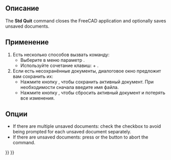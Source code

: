 <languages/>

<div class="mw-translate-fuzzy">
{{Docnav/ru
|[[Std_RecentFiles/ru|Меню "Недавние файлы"]]
|
|[[Std_File_Menu/ru|Меню "Файл"]]
|IconL=
|IconR=
|IconC=Freecad.svg
}}
</div>

<div class="mw-translate-fuzzy">
{{GuiCommand/ru
|Name=Std Quit
|Name/ru=Std Quit
|MenuLocation=Файл → Выход
|Workbenches=All
|Shortcut={{KEY|Alt}}+{{KEY|F4}}
|SeeAlso=[[Std Open/ru|Std Open]]
}}
</div>

<span id="Description"></span>
==Описание==

The '''Std Quit''' command closes the FreeCAD application and optionally saves unsaved documents.

<span id="Usage"></span>
==Применение==

# Есть несколько способов вызвать команду:
#* Выберите в меню параметр {{MenuCommand|Файл → [[Image:Std_Quit.svg|16px]]Выход}}.
#* Используйте сочетание клавиш: {{KEY|Alt}} + {{KEY|F4}}. 
# Если есть несохранённые документы, диалоговое окно предложит вам сохранить их: 
#* Нажмите кнопку {{Button|Сохранить}}, чтобы сохранить активный документ. При необходимости сначала введите имя файла. 
#* Нажмите кнопку {{Button|Закрыть без сохранения}}, чтобы сбросить активный документ и потерять все изменения.

<span id="Options"></span>
==Опции==

* If there are multiple unsaved documents: check the {{MenuCommand|Apply answer to all}} checkbox to avoid being prompted for each unsaved document separately.
* If there are unsaved documents: press {{KEY|Esc}} or the {{Button|Cancel}} button to abort the command.


<div class="mw-translate-fuzzy">
{{Docnav/ru
|[[Std_RecentFiles/ru|Меню "Недавние файлы"]]
|
|[[Std_File_Menu/ru|Меню "Файл"]]
|IconL=
|IconR=
|IconC=Freecad.svg
}}
</div>

{{Std_Base_navi{{#translation:}}}}
{{Userdocnavi{{#translation:}}}}
